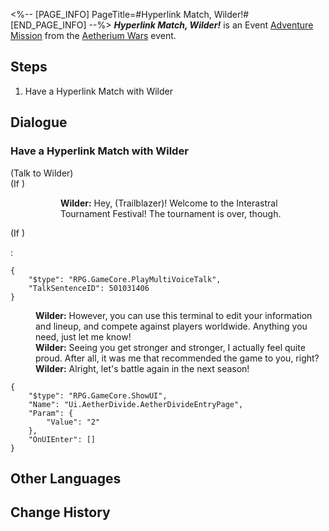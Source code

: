 <%-- [PAGE_INFO]
PageTitle=#Hyperlink Match, Wilder!#
[END_PAGE_INFO] --%>
{{Stub|Dialogue.}}
{{Mission Infobox
|id            = 8014139
|title         = 
|image         = <!--Mission Hyperlink Match, Wilder!.png-->
|type          = Adventure
|event_name    = Aetherium Wars
|chapter       = 
|requirements  = 
* [[Adventure Mission]] ''[[Hyperlink Match, Qingque!]]'' completed
* [[Adventure Mission]] ''[[Hyperlink Match, Peppy!]]'' completed
* [[Adventure Mission]] ''[[Hyperlink Match, Sampo!]]'' completed
* [[Adventure Mission]] ''[[Hyperlink Match, Bronya!]]'' completed
* [[Adventure Mission]] ''[[Final Showdown! Intergalactic Celebration!]]'' completed
|summary       = <!--official mission summary from Fate's Atlas-->
|characters    = Trailblazer; Wilder
|startLocation = [[Jarilo-VI]] - [[Old Weapon Testing Ground]]
|world         = Jarilo-VI
|area          = Old Weapon Testing Ground
|prev          = Final Showdown! Intergalactic Celebration!
|next          = 
|rewards       = 
}}
'''''Hyperlink Match, Wilder!''''' is an Event [[Adventure Mission]] from the [[Aetherium Wars]] event.

==Steps==
# Have a Hyperlink Match with Wilder

<!--
==Gameplay Notes==

--><!--
==Trial Character==

-->
==Dialogue==
{{Stub Dialogue}}
===Have a Hyperlink Match with Wilder{{subst:void|<!--801413901-->}}===
{{Mission Description|type=adventure|location=Old Weapon Testing Ground|The core gameplay loop behind Aetherium Wars is "dueling." Challenge different players and show your true strength!}}
{{Dialogue Start}}

;(Talk to Wilder)
;(If {{cx}}<!--during performance 501031401-->)
::{{A|VO vo ambient w1 greeting wilder 101.ogg}} {{A|VO vo ambient w1 greeting wilder 102.ogg}} '''Wilder:''' Hey, {{MC|m=Mr.|f=Ms.}} (Trailblazer)! Welcome to the Interastral Tournament Festival! The tournament is over, though.
;(If {{cx}}<!--not during performance 501031401-->)
:<pre>{
	"$type": "RPG.GameCore.PlayMultiVoiceTalk",
	"TalkSentenceID": 501031406
}</pre>
:'''Wilder:''' However, you can use this terminal to edit your information and lineup, and compete against players worldwide. Anything you need, just let me know!
:'''Wilder:''' Seeing you get stronger and stronger, I actually feel quite proud. After all, it was me that recommended the game to you, right?
:'''Wilder:''' Alright, let's battle again in the next season!
<pre>{
	"$type": "RPG.GameCore.ShowUI",
	"Name": "Ui.AetherDivide.AetherDivideEntryPage",
	"Param": {
		"Value": "2"
	},
	"OnUIEnter": []
}</pre>
{{Dialogue End}}

==Other Languages==
{{Other Languages
|en   = Hyperlink Match, Wilder!
|zhs  = 超链接对决！维尔德
|zht  = 超連結對決！維爾德
|ja   = ハイパーリンクバトル！ワイルダー
|ko   = 하이퍼링크 대결! 와일더
|es   = Enfrentamiento de hipervínculos: Wilder
|fr   = Combat hyperlink&nbsp;: Wilder&nbsp;!
|ru   = Матч! Уайлдер!
|th   = ประลองไฮเปอร์ลิงก์กับ Wilder!
|vi   = Quyết Đấu Siêu Liên Kết! Wilder
|de   = Hyperlinkmatch, Wilder!
|id   = Duel Hyperlink, Wilder!
|pt   = Batalha de Hyperlink, Wilder!
}}

==Change History==
{{Change History|1.4}}
